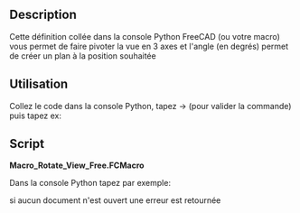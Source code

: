 <languages/>
{{Macro
|Name=Rotate View Free
|Translate=Rotation Libre
|Icon=Text_console_python.png
|Description=Cette Commande collée dans la console Python FreeCAD vous permet de faire pivoter la vue en 3 axes et l'angle (en degrés) et permet de créer un plan à la position souhaitée
|Author=Yorik
|Version=01.00
|Date=2010-11-17
|FCVersion=All
|SeeAlso=[[Macro Rotate View/fr|Macro Rotate View]] [[File:Macro Rotate View view 90 Degrees.png|24px]]<br />[[Macro_Rotate_ViewAxonometric/fr|Macro_Rotate_ViewAxonometric]] [[File:Macro_Rotate_View_with_Y_pointing_upwards_.png|24px]] [[File:Macro_Rotate_View_with_Z_pointing_upwards_.png|24px]]
}}

==Description==

Cette définition collée dans la console Python FreeCAD (ou votre macro) vous permet de faire pivoter la vue en 3 axes et l'angle (en degrés) permet de créer un plan à la position souhaitée

==Utilisation==

Collez le code dans la console Python, tapez {{KEY|Enter}} → {{KEY|Enter}} (pour valider la commande) puis tapez ex: {{ColoredText|{{Emphasis|RotateView(0,1,0,45)}} }}
==Script==

'''Macro_Rotate_View_Free.FCMacro'''

{{MacroCode|code=
#Paste in the Python console and tip ex:
#RotateView(0,1,0,45)
def RotateView(axisX=1.0,axisY=0.0,axisZ=0.0,angle=45.0):
    import math
    from pivy import coin
    try:
        cam = Gui.ActiveDocument.ActiveView.getCameraNode()
        rot = coin.SbRotation()
        rot.setValue(coin.SbVec3f(axisX,axisY,axisZ),math.radians(angle))
        nrot = cam.orientation.getValue() * rot
        cam.orientation = nrot
        print( axisX," ",axisY," ",axisZ," ",angle)
    except Exception:
        print( "Not ActiveView ")


}}

Dans la console Python tapez par exemple:

{{MacroCode|code=
RotateView(0,1,0,45)
}}

si aucun document n'est ouvert une erreur est retournée

{{clear}}